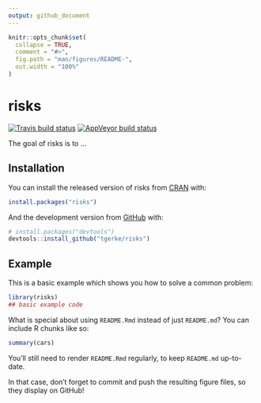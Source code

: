 ```yaml
---
output: github_document
---
```


<!-- README.md is generated from README.Rmd. Please edit that file -->

```r
knitr::opts_chunk$set(
  collapse = TRUE,
  comment = "#>",
  fig.path = "man/figures/README-",
  out.width = "100%"
)
```

# risks

<!-- badges: start -->
[![Travis build status](https://travis-ci.com/tgerke/risks.svg?branch=master)](https://travis-ci.com/tgerke/risks)
[![AppVeyor build status](https://ci.appveyor.com/api/projects/status/github/tgerke/risks?branch=master&svg=true)](https://ci.appveyor.com/project/tgerke/risks)
<!-- badges: end -->

The goal of risks is to ...

## Installation

You can install the released version of risks from [CRAN](https://CRAN.R-project.org) with:

``` r
install.packages("risks")
```

And the development version from [GitHub](https://github.com/) with:

``` r
# install.packages("devtools")
devtools::install_github("tgerke/risks")
```
## Example

This is a basic example which shows you how to solve a common problem:

```r
library(risks)
## basic example code
```

What is special about using `README.Rmd` instead of just `README.md`? You can include R chunks like so:

```r
summary(cars)
```

You'll still need to render `README.Rmd` regularly, to keep `README.md` up-to-date.

In that case, don't forget to commit and push the resulting figure files, so they display on GitHub!
